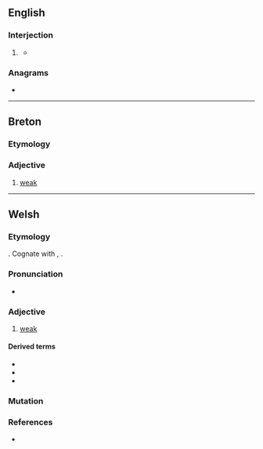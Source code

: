 {{also|gwa·n}}
==English==

===Interjection===
{{en-interj}}

# {{lb|en|nonstandard}} {{pronunciation spelling of|en|go on}}
#* {{quote-book|en|year=1952|author=[[w:Ralph Ellison|Ralph Ellison]]|title=[[w:Invisible Man|Invisible Man]] |publisher=Penguin Books (2014)|page=199|passage=“Aw, '''gwan''', you slave driver,” the boy said.}}

===Anagrams===
* {{anagrams|en|a=agnw|AgNW|Ngwa|Wang|gawn|gnaw|wang}}

----

==Breton==

===Etymology===
{{rfe|br}}

===Adjective===
{{head|br|adjectives}}

# [[weak]]

----

==Welsh==

===Etymology===
{{inh|cy|cel-pro|*wannos}}. Cognate with {{cog|br|gwan}}, {{cog|ga|fann}}.

===Pronunciation===
* {{IPA|cy|/ɡwan/}}

===Adjective===
{{cy-adj|ach|pl=gweinion|stem=gwann}}

# [[weak]]

====Derived terms====
* {{l|cy|gwanhau||to weaken; to attenuate; to dilute}}
* {{l|cy|gwanychu||to weaken; to attenuate; to dilute}}
* {{l|cy|gwendid||weakness}}

===Mutation===
{{cy-mut}}

===References===
* {{R:cy:GPC}}